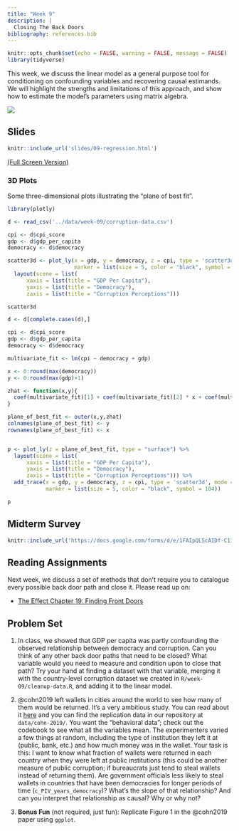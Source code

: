 ```yaml
---
title: "Week 9"
description: |
  Closing The Back Doors
bibliography: references.bib
---
```


```r
knitr::opts_chunk$set(echo = FALSE, warning = FALSE, message = FALSE)
library(tidyverse)
```

This week, we discuss the linear model as a general purpose tool for conditioning on confounding variables and recovering causal estimands. We will highlight the strengths and limitations of this approach, and show how to estimate the model's parameters using matrix algebra.

![](img/matrix.jpg)

## Slides

```r
knitr::include_url('slides/09-regression.html')
```

[(Full Screen Version)](slides/09-regression.html)

### 3D Plots

Some three-dimensional plots illustrating the "plane of best fit".

```r
library(plotly)

d <- read_csv('../data/week-09/corruption-data.csv')

cpi <- d$cpi_score
gdp <- d$gdp_per_capita
democracy <- d$democracy

scatter3d <- plot_ly(x = gdp, y = democracy, z = cpi, type = 'scatter3d', mode = 'markers',
                     marker = list(size = 5, color = "black", symbol = 104)) %>% 
  layout(scene = list(
      xaxis = list(title = "GDP Per Capita"),
      yaxis = list(title = "Democracy"),
      zaxis = list(title = "Corruption Perceptions")))

scatter3d
```

```r

d <- d[complete.cases(d),]

cpi <- d$cpi_score
gdp <- d$gdp_per_capita
democracy <- d$democracy

multivariate_fit <- lm(cpi ~ democracy + gdp)

x <- 0:round(max(democracy))
y <- 0:round(max(gdp)+1)

zhat <- function(x,y){
  coef(multivariate_fit)[1] + coef(multivariate_fit)[2] * x + coef(multivariate_fit)[3] * y
}

plane_of_best_fit <- outer(x,y,zhat)
colnames(plane_of_best_fit) <- y
rownames(plane_of_best_fit) <- x


p <- plot_ly(z = plane_of_best_fit, type = "surface") %>% 
  layout(scene = list(
      xaxis = list(title = "GDP Per Capita"),
      yaxis = list(title = "Democracy"),
      zaxis = list(title = "Corruption Perceptions"))) %>% 
  add_trace(x = gdp, y = democracy, z = cpi, type = 'scatter3d', mode = 'markers',
            marker = list(size = 5, color = "black", symbol = 104))

p

```

## Midterm Survey

```r
knitr::include_url('https://docs.google.com/forms/d/e/1FAIpQLScAIDf-C11Brca0yUPdgaThGr91-VmR_ULsk6BegUWel6usMA/viewform?usp=sf_link')
```

## Reading Assignments

Next week, we discuss a set of methods that don't require you to catalogue every possible back door path and close it. Please read up on:

-   [The Effect Chapter 19: Finding Front Doors](https://theeffectbook.net/ch-FindingFrontDoors.html)

<!-- Next time, we talk about how to express our *uncertainty* about these estimates.  -->

<!-- - [Teacup Giraffes Module 6](https://tinystats.github.io/teacups-giraffes-and-statistics/06_standardError.html) -->

<!-- - [The Joy of X](https://ebookcentral.proquest.com/lib/ugalib/reader.action?docID=3304559), Chapters 22 and 23. -->

<!-- - [Seeing Theory](https://seeing-theory.brown.edu/), some nice interactive explanations of concepts from probability theory -->

## Problem Set

1.  In class, we showed that GDP per capita was partly confounding the observed relationship between democracy and corruption. Can you think of any other back door paths that need to be closed? What variable would you need to measure and condition upon to close that path? Try your hand at finding a dataset with that variable, merging it with the country-level corruption dataset we created in `R/week-09/cleanup-data.R`, and adding it to the linear model.

2.  @cohn2019 left wallets in cities around the world to see how many of them would be returned. It's a very ambitious study. You can read about it [here](papers/Cohn et al. - 2019 - Civic honesty around the globe.pdf) and you can find the replication data in our repository at `data/cohn-2019/`. You want the "behavioral data"; check out the codebook to see what all the variables mean. The experimenters varied a few things at random, including the type of institution they left it at (public, bank, etc.) and how much money was in the wallet. Your task is this: I want to know what fraction of wallets were returned in each country when they were left at public institutions (this could be another measure of public corruption; if bureaucrats just tend to steal wallets instead of returning them). Are government officials less likely to steal wallets in countries that have been democracies for longer periods of time (`c_PIV_years_democracy`)? What's the slope of that relationship? And can you interpret that relationship as causal? Why or why not?

3.  **Bonus Fun** (not required, just fun): Replicate Figure 1 in the @cohn2019 paper using `ggplot`.
